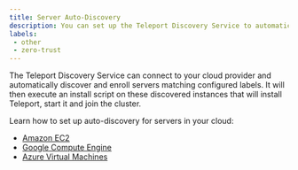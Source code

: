 ```yaml
---
title: Server Auto-Discovery
description: You can set up the Teleport Discovery Service to automatically enroll servers in your infrastructure.
labels:
 - other
 - zero-trust
---
```


The Teleport Discovery Service can connect to your cloud provider and
automatically discover and enroll servers matching configured labels. It will
then execute an install script on these discovered instances that will install
Teleport, start it and join the cluster. 

Learn how to set up auto-discovery for servers in your cloud:

- [Amazon EC2](ec2-discovery.mdx)
- [Google Compute Engine](gcp-discovery.mdx)
- [Azure Virtual Machines](azure-discovery.mdx)
